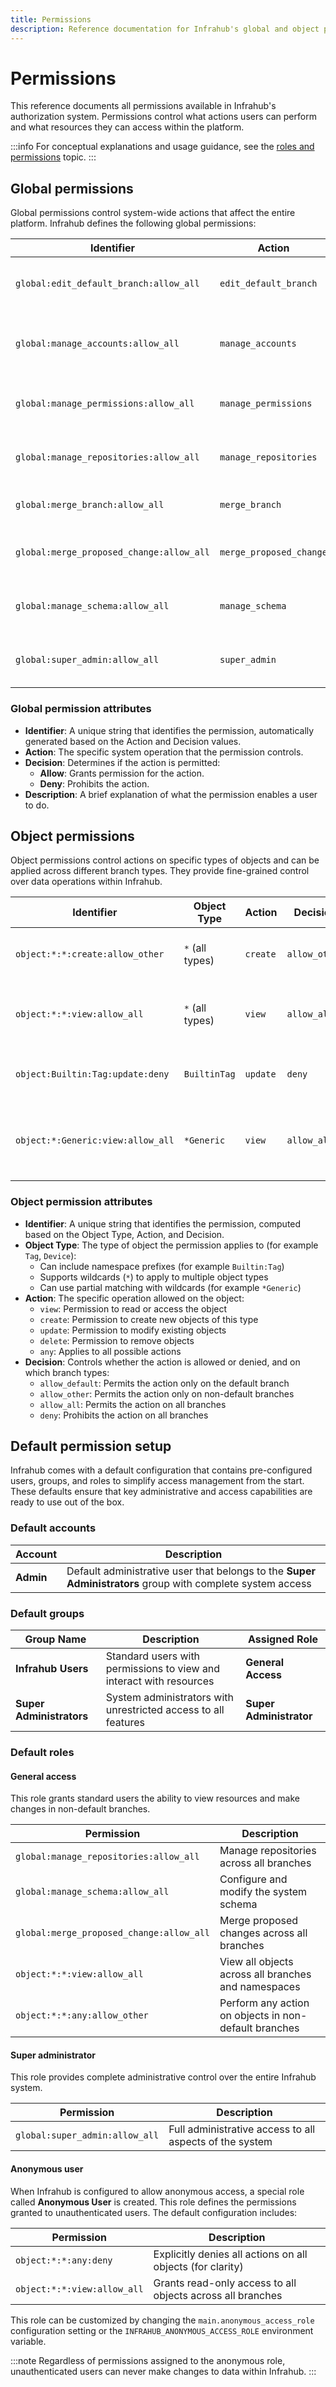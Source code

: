 ```yaml
---
title: Permissions
description: Reference documentation for Infrahub's global and object permissions
---
```


# Permissions

This reference documents all permissions available in Infrahub's authorization system. Permissions control what actions users can perform and what resources they can access within the platform.

:::info
For conceptual explanations and usage guidance, see the [roles and permissions](../topics/permissions-roles.mdx) topic.
:::

## Global permissions

Global permissions control system-wide actions that affect the entire platform. Infrahub defines the following global permissions:

| Identifier                                | Action                  | Decision | Description |
|-------------------------------------------|-------------------------|----------|-------------|
| `global:edit_default_branch:allow_all`    | `edit_default_branch`    | `Allow`  | Allows editing content in the default branch |
| `global:manage_accounts:allow_all`        | `manage_accounts`        | `Allow`  | Allows creating, updating, and deleting user accounts |
| `global:manage_permissions:allow_all`     | `manage_permissions`     | `Allow`  | Allows configuring permissions and roles |
| `global:manage_repositories:allow_all`    | `manage_repositories`    | `Allow`  | Allows creating and managing repositories |
| `global:merge_branch:allow_all`           | `merge_branch`           | `Allow`  | Allows merging branches |
| `global:merge_proposed_change:allow_all`  | `merge_proposed_change`  | `Allow`  | Allows merging proposed changes |
| `global:manage_schema:allow_all`          | `manage_schema`          | `Allow`  | Allows modifying the schema definition |
| `global:super_admin:allow_all`            | `super_admin`            | `Allow`  | Grants complete administrative access |

### Global permission attributes

- **Identifier**: A unique string that identifies the permission, automatically generated based on the Action and Decision values.
- **Action**: The specific system operation that the permission controls.
- **Decision**: Determines if the action is permitted:
  - **Allow**: Grants permission for the action.
  - **Deny**: Prohibits the action.
- **Description**: A brief explanation of what the permission enables a user to do.

## Object permissions

Object permissions control actions on specific types of objects and can be applied across different branch types. They provide fine-grained control over data operations within Infrahub.

| Identifier                                    | Object Type   | Action  | Decision    | Description |
|-----------------------------------------------|---------------|---------|-------------|-------------|
| `object:*:*:create:allow_other`               | `*` (all types)| `create`| `allow_other`| Allows creating any object, but only on non-default branches |
| `object:*:*:view:allow_all`                   | `*` (all types)| `view`  | `allow_all` | Allows viewing any object across both default and non-default branches |
| `object:Builtin:Tag:update:deny`              | `BuiltinTag`  | `update`| `deny`      | Denies updating objects of type BuiltinTag on all branches |
| `object:*:Generic:view:allow_all`             | `*Generic`    | `view`  | `allow_all` | Allows viewing all objects with 'Generic' in their type (LocationGeneric, DeviceGeneric...) |

### Object permission attributes

- **Identifier**: A unique string that identifies the permission, computed based on the Object Type, Action, and Decision.
- **Object Type**: The type of object the permission applies to (for example `Tag`, `Device`):
  - Can include namespace prefixes (for example `Builtin:Tag`)
  - Supports wildcards (`*`) to apply to multiple object types
  - Can use partial matching with wildcards (for example `*Generic`)
- **Action**: The specific operation allowed on the object:
  - `view`: Permission to read or access the object
  - `create`: Permission to create new objects of this type
  - `update`: Permission to modify existing objects
  - `delete`: Permission to remove objects
  - `any`: Applies to all possible actions
- **Decision**: Controls whether the action is allowed or denied, and on which branch types:
  - `allow_default`: Permits the action only on the default branch
  - `allow_other`: Permits the action only on non-default branches
  - `allow_all`: Permits the action on all branches
  - `deny`: Prohibits the action on all branches

## Default permission setup

Infrahub comes with a default configuration that contains pre-configured users, groups, and roles to simplify access management from the start. These defaults ensure that key administrative and access capabilities are ready to use out of the box.

### Default accounts

| Account   | Description                                                                  |
|-----------|------------------------------------------------------------------------------|
| **Admin** | Default administrative user that belongs to the **Super Administrators** group with complete system access |

### Default groups

| Group Name             | Description                                                         | Assigned Role         |
|------------------------|---------------------------------------------------------------------|------------------------|
| **Infrahub Users**     | Standard users with permissions to view and interact with resources | **General Access**     |
| **Super Administrators**| System administrators with unrestricted access to all features     | **Super Administrator** |

### Default roles

#### General access

This role grants standard users the ability to view resources and make changes in non-default branches.

| Permission                                | Description                                                  |
|-------------------------------------------|--------------------------------------------------------------|
| `global:manage_repositories:allow_all`    | Manage repositories across all branches                      |
| `global:manage_schema:allow_all`          | Configure and modify the system schema                       |
| `global:merge_proposed_change:allow_all`  | Merge proposed changes across all branches                   |
| `object:*:*:view:allow_all`               | View all objects across all branches and namespaces          |
| `object:*:*:any:allow_other`              | Perform any action on objects in non-default branches        |

#### Super administrator

This role provides complete administrative control over the entire Infrahub system.

| Permission                     | Description                                              |
|--------------------------------|----------------------------------------------------------|
| `global:super_admin:allow_all` | Full administrative access to all aspects of the system  |

#### Anonymous user

When Infrahub is configured to allow anonymous access, a special role called **Anonymous User** is created. This role defines the permissions granted to unauthenticated users. The default configuration includes:

| Permission                | Description                                                   |
|---------------------------|---------------------------------------------------------------|
| `object:*:*:any:deny`     | Explicitly denies all actions on all objects (for clarity)    |
| `object:*:*:view:allow_all` | Grants read-only access to all objects across all branches  |

This role can be customized by changing the `main.anonymous_access_role` configuration setting or the `INFRAHUB_ANONYMOUS_ACCESS_ROLE` environment variable.

:::note
Regardless of permissions assigned to the anonymous role, unauthenticated users can never make changes to data within Infrahub.
:::
